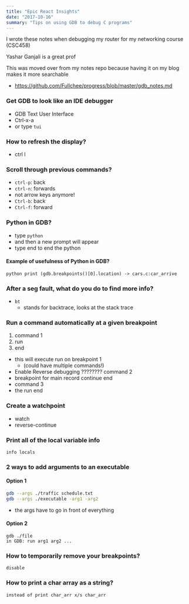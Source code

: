 ```yaml
---
title: "Epic React Insights"
date: "2017-10-16"
summary: "Tips on using GDB to debug C programs"
---
```


I wrote these notes when debugging my router for my networking course (CSC458)

Yashar Ganjali is a great prof

This was moved over from my notes repo because having it on my blog makes it more searchable

- https://github.com/Fullchee/progress/blob/master/gdb_notes.md

### Get GDB to look like an IDE debugger

- GDB Text User Interface
- Ctrl-x-a
- or type `tui`

### How to refresh the display?

- ctrl l

### Scroll through previous commands?

- `ctrl-p`: back
- `ctrl-n`: forwards
- not arrow keys anymore!
- `Ctrl-b`: back
- `Ctrl-f`: forward

### Python in GDB?

- type `python`
- and then a new prompt will appear
- type end to end the python

#### Example of usefulness of Python in GDB?

`python print (gdb.breakpoints()[0].location) -> cars.c:car_arrive`

### After a seg fault, what do you do to find more info?

- `bt`
  - stands for backtrace, looks at the stack trace

### Run a command automatically at a given breakpoint

1. command 1
2. run
3. end

- this will execute run on breakpoint 1
  - (could have multiple commands!)
- Enable Reverse debugging ???????? command 2
- breakpoint for main record continue end
- command 3
- the run end

### Create a watchpoint

- watch
- reverse-continue

### Print all of the local variable info

`info locals`

### 2 ways to add arguments to an executable

#### Option 1

```sh
gdb --args ./traffic schedule.txt
gdb --args ./executable -arg1 -arg2
```

- the args have to go in front of everything

#### Option 2

```
gdb ./file
in GDB: run arg1 arg2 ...
```

### How to temporarily remove your breakpoints?

`disable`

### How to print a char array as a string?

`instead of print char_arr x/s char_arr`
